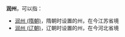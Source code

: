'''润州'''，可以指：
*[[润州_(隋朝)|润州 (隋朝)]]，隋朝时设置的州，在今江苏省境
*[[润州_(辽朝)|润州 (辽朝)]]，辽朝时设置的州，在今河北省境

{{Disambig|R|cat=二字中国州名消歧义}}